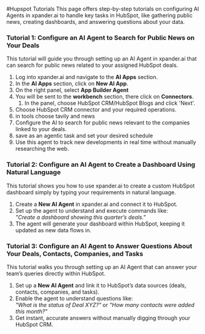 #Hupspot Tutorials
This page offers step-by-step tutorials on configuring AI Agents in xpander.ai to handle key tasks in HubSpot, like gathering public news, creating dashboards, and answering questions about your data.
### Tutorial 1: Configure an AI Agent to Search for Public News on Your Deals

This tutorial will guide you through setting up an AI Agent in xpander.ai that can search for public news related to your assigned HubSpot deals.

1. Log into xpander.ai and navigate to the **AI Apps** section.
2. In the **AI Apps** section, click on **New AI App**.
3. On the right panel, select **App Builder Agent**
4. You will be sent to the **workbench** section, there click on **Connectors**.
   1. In the panel, choose HubSpot CRM/HubSpot Blogs and click 'Next'.
5. Choose HubSpot CRM connector and your required operations.
6. in tools choose tavily and news
7. Configure the AI to search for public news relevant to the companies linked to your deals.
8. save as an agentic task and set your desired schedule 
9. Use this agent to track new developments in real time without manually researching the web.

### Tutorial 2: Configure an AI Agent to Create a Dashboard Using Natural Language

This tutorial shows you how to use xpander.ai to create a custom HubSpot dashboard simply by typing your requirements in natural language.

1. Create a **New AI Agent** in xpander.ai and connect it to HubSpot.
2. Set up the agent to understand and execute commands like:  
   _"Create a dashboard showing this quarter’s deals."_
3. The agent will generate your dashboard within HubSpot, keeping it updated as new data flows in.

### Tutorial 3: Configure an AI Agent to Answer Questions About Your Deals, Contacts, Companies, and Tasks

This tutorial walks you through setting up an AI Agent that can answer your team’s queries directly within HubSpot.

1. Set up a **New AI Agent** and link it to HubSpot’s data sources (deals, contacts, companies, and tasks).
2. Enable the agent to understand questions like:  
   _"What is the status of Deal XYZ?"_ or _"How many contacts were added this month?"_
3. Get instant, accurate answers without manually digging through your HubSpot CRM.